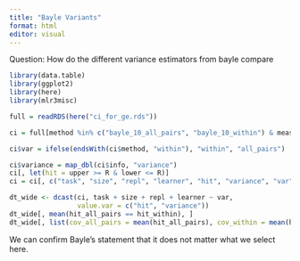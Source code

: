 ```yaml
---
title: "Bayle Variants"
format: html
editor: visual
---
```


Question: How do the different variance estimators from bayle compare

```r
library(data.table)
library(ggplot2)
library(here)
library(mlr3misc)
```

```r
full = readRDS(here("ci_for_ge.rds"))
```

```r
ci = full[method %in% c("bayle_10_all_pairs", "bayle_10_within") & measure %in% c("zero_one", "se")]
```

```r
ci$var = ifelse(endsWith(ci$method, "within"), "within", "all_pairs")
```

```r
ci$variance = map_dbl(ci$info, "variance")
ci[, let(hit = upper >= R & lower <= R)]
ci = ci[, c("task", "size", "repl", "learner", "hit", "variance", "var")]
```

```r
dt_wide <- dcast(ci, task + size + repl + learner ~ var, 
                 value.var = c("hit", "variance"))
dt_wide[, mean(hit_all_pairs == hit_within), ]
dt_wide[, list(cov_all_pairs = mean(hit_all_pairs), cov_within = mean(hit_within))]
```

We can confirm Bayle's statement that it does not matter what we select here.
